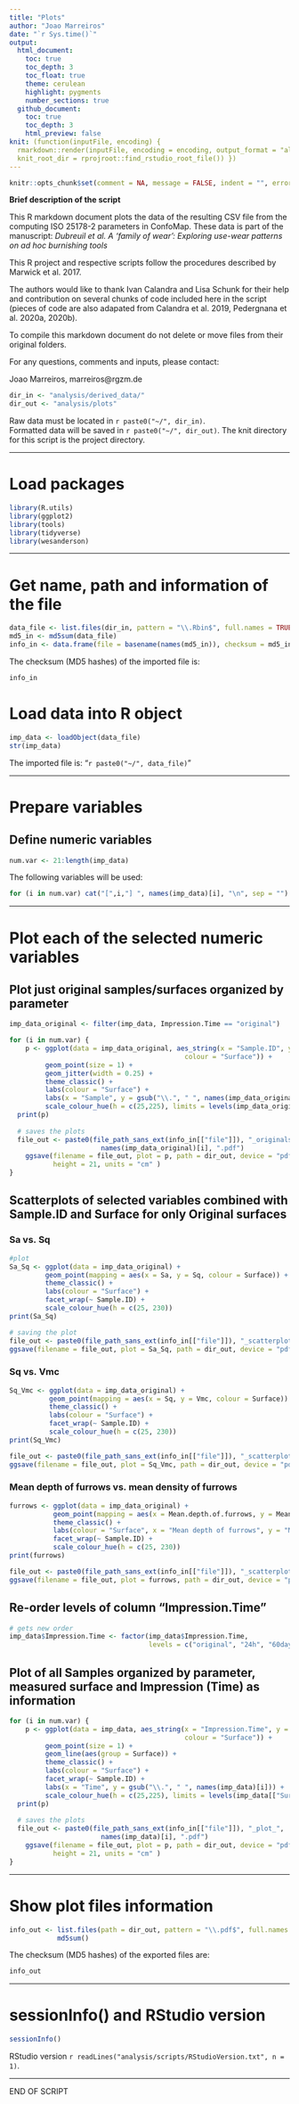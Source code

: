 ```yaml
---
title: "Plots"
author: "Joao Marreiros"
date: "`r Sys.time()`"
output:
  html_document:
    toc: true
    toc_depth: 3
    toc_float: true
    theme: cerulean
    highlight: pygments
    number_sections: true
  github_document: 
    toc: true
    toc_depth: 3
    html_preview: false
knit: (function(inputFile, encoding) {
  rmarkdown::render(inputFile, encoding = encoding, output_format = "all", 
  knit_root_dir = rprojroot::find_rstudio_root_file()) })
---
```


```r
knitr::opts_chunk$set(comment = NA, message = FALSE, indent = "", error = TRUE)
```

__Brief description of the script__

This R markdown document plots the data of the resulting CSV file from the computing ISO 25178-2 parameters in ConfoMap. These data is part of the manuscript: *Dubreuil et al. A ‘family of wear’: Exploring use-wear patterns on ad hoc burnishing tools*

This R project and respective scripts follow the procedures described by Marwick et al. 2017. 

The authors would like to thank Ivan Calandra and Lisa Schunk for their help and contribution on several chunks of code included here in the script (pieces of code are also adapated from Calandra et al. 2019, Pedergnana et al. 2020a, 2020b).

To compile this markdown document do not delete or move files from their original folders.

For any questions, comments and inputs, please contact:

Joao Marreiros, marreiros@rgzm.de



```r
dir_in <- "analysis/derived_data/"
dir_out <- "analysis/plots"
```

Raw data must be located in `r paste0("~/", dir_in)`.  
Formatted data will be saved in `r paste0("~/", dir_out)`.
The knit directory for this script is the project directory.

---


# Load packages
```r
library(R.utils)
library(ggplot2)
library(tools)
library(tidyverse)
library(wesanderson)
```


---

# Get name, path and information of the file 
```r
data_file <- list.files(dir_in, pattern = "\\.Rbin$", full.names = TRUE)
md5_in <- md5sum(data_file)
info_in <- data.frame(file = basename(names(md5_in)), checksum = md5_in, row.names = NULL)
```


The checksum (MD5 hashes) of the imported file is:  
```r
info_in
```


# Load data into R object
```r
imp_data <- loadObject(data_file)
str(imp_data)
```

The imported file is: "`r paste0("~/", data_file)`"  

---


# Prepare variables
## Define numeric variables
```r
num.var <- 21:length(imp_data)
```

The following variables will be used: 

```r
for (i in num.var) cat("[",i,"] ", names(imp_data)[i], "\n", sep = "")
```

---


# Plot each of the selected numeric variables 

## Plot just original samples/surfaces organized by parameter
```r

imp_data_original <- filter(imp_data, Impression.Time == "original")

for (i in num.var) {
	p <- ggplot(data = imp_data_original, aes_string(x = "Sample.ID", y = names(imp_data_original)[i],
	                                        colour = "Surface")) + 
	     geom_point(size = 1) +
	     geom_jitter(width = 0.25) +  
	     theme_classic() +
	     labs(colour = "Surface") +
	     labs(x = "Sample", y = gsub("\\.", " ", names(imp_data_original)[i])) +
	     scale_colour_hue(h = c(25,225), limits = levels(imp_data_original[["Surface"]]))
  print(p)
  
  # saves the plots 
  file_out <- paste0(file_path_sans_ext(info_in[["file"]]), "_originalsurface_plot_",
	                   names(imp_data_original)[i], ".pdf")
	ggsave(filename = file_out, plot = p, path = dir_out, device = "pdf", width = 26,
	       height = 21, units = "cm" )
}
```

## Scatterplots of selected variables combined with Sample.ID and Surface for only Original surfaces
### Sa vs. Sq
```r
#plot
Sa_Sq <- ggplot(data = imp_data_original) +  
         geom_point(mapping = aes(x = Sa, y = Sq, colour = Surface)) +
         theme_classic() +
         labs(colour = "Surface") +
         facet_wrap(~ Sample.ID) +
         scale_colour_hue(h = c(25, 230)) 
print(Sa_Sq)

# saving the plot
file_out <- paste0(file_path_sans_ext(info_in[["file"]]), "_scatterplot_Sa-Sq", ".pdf")
ggsave(filename = file_out, plot = Sa_Sq, path = dir_out, device = "pdf")
```

### Sq vs. Vmc
```r
Sq_Vmc <- ggplot(data = imp_data_original) +  
          geom_point(mapping = aes(x = Sq, y = Vmc, colour = Surface)) +
          theme_classic() +
          labs(colour = "Surface") +
          facet_wrap(~ Sample.ID) +
          scale_colour_hue(h = c(25, 230))  
print(Sq_Vmc)

file_out <- paste0(file_path_sans_ext(info_in[["file"]]), "_scatterplot_Sq-Vmc", ".pdf")
ggsave(filename = file_out, plot = Sq_Vmc, path = dir_out, device = "pdf")
```

### Mean depth of furrows vs. mean density of furrows
```r
furrows <- ggplot(data = imp_data_original) +  
           geom_point(mapping = aes(x = Mean.depth.of.furrows, y = Mean.density.of.furrows, colour = Surface)) +
           theme_classic() +
           labs(colour = "Surface", x = "Mean depth of furrows", y = "Mean density of furrows") +
           facet_wrap(~ Sample.ID) +
           scale_colour_hue(h = c(25, 230))
print(furrows)

file_out <- paste0(file_path_sans_ext(info_in[["file"]]), "_scatterplot_furrows", ".pdf")
ggsave(filename = file_out, plot = furrows, path = dir_out, device = "pdf")
```

## Re-order levels of column "Impression.Time"
```r
# gets new order 
imp_data$Impression.Time <- factor(imp_data$Impression.Time, 
                                   levels = c("original", "24h", "60days", "90days"))
```

## Plot of all Samples organized by parameter, measured surface and Impression (Time) as information
```r
for (i in num.var) {
	p <- ggplot(data = imp_data, aes_string(x = "Impression.Time", y = names(imp_data)[i],
	                                        colour = "Surface")) + 
	     geom_point(size = 1) +
	     geom_line(aes(group = Surface)) +
	     theme_classic() +
	     labs(colour = "Surface") +
	     facet_wrap(~ Sample.ID) +
	     labs(x = "Time", y = gsub("\\.", " ", names(imp_data)[i])) +
	     scale_colour_hue(h = c(25,225), limits = levels(imp_data[["Surface"]]))
  print(p)
  
  # saves the plots 
  file_out <- paste0(file_path_sans_ext(info_in[["file"]]), "_plot_",
	                   names(imp_data)[i], ".pdf")
	ggsave(filename = file_out, plot = p, path = dir_out, device = "pdf", width = 26,
	       height = 21, units = "cm" )
}
```


---

# Show plot files information
```r
info_out <- list.files(path = dir_out, pattern = "\\.pdf$", full.names = TRUE) %>% 
            md5sum()
```


The checksum (MD5 hashes) of the exported files are:  
```r
info_out
```



---

# sessionInfo() and RStudio version
```r
sessionInfo()
```

RStudio version `r readLines("analysis/scripts/RStudioVersion.txt", n = 1)`.


---

END OF SCRIPT

